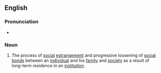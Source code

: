==English==

===Pronunciation===
* {{a|UK}} {{IPA|/diːhəˌbɪlɪˈteɪʃən/}}

===Noun===
{{en-noun|-}}

# {{context|sociology|lang=en}} The process of [[social]] [[estrangement]] and progressive loosening of [[social]] [[bond]]s between an [[individual]] and his [[family]] and [[society]] as a result of long-term residence in an [[institution]].